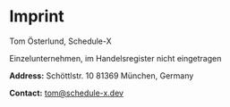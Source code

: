 # Imprint

Tom Österlund, Schedule-X

Einzelunternehmen, im Handelsregister nicht eingetragen

**Address:**
Schöttlstr. 10
81369 München, Germany

**Contact:**
tom@schedule-x.dev
